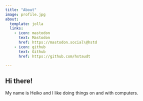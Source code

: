 ```yaml
---
title: "About"
image: profile.jpg
about:
  template: jolla
  links:
    - icon: mastodon
      text: Mastodon
      href: https://mastodon.social\@hstd
    - icon: github
      text: Github
      href: https://github.com/hstaudt

---
```


## Hi there! 
My name is Heiko and I like doing things on and with computers.

